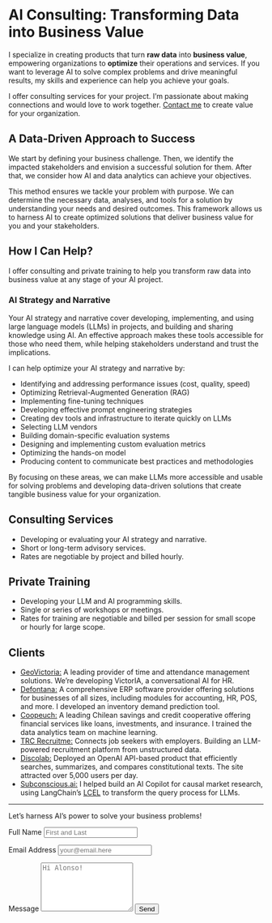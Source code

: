 # AI Consulting: Transforming Data into Business Value

I specialize in creating products that turn **raw data** into **business value**, empowering organizations to **optimize** their operations and services. If you want to leverage AI to solve complex problems and drive meaningful results, my skills and experience can help you achieve your goals.

I offer consulting services for your project. I'm passionate about making connections and would love to work together. [Contact me](/contact.qmd) to create value for your organization.

## A Data-Driven Approach to Success

We start by defining your business challenge. Then, we identify the impacted stakeholders and envision a successful solution for them. After that, we consider how AI and data analytics can achieve your objectives.

This method ensures we tackle your problem with purpose. We can determine the necessary data, analyses, and tools for a solution by understanding your needs and desired outcomes. This framework allows us to harness AI to create optimized solutions that deliver business value for you and your stakeholders.

## How I Can Help?

I offer consulting and private training to help you transform raw data into business value at any stage of your AI project.

### AI Strategy and Narrative

Your AI strategy and narrative cover developing, implementing, and using large language models (LLMs) in projects, and building and sharing knowledge using AI. An effective approach makes these tools accessible for those who need them, while helping stakeholders understand and trust the implications.

I can help optimize your AI strategy and narrative by:

- Identifying and addressing performance issues (cost, quality, speed)
- Optimizing Retrieval-Augmented Generation (RAG)
- Implementing fine-tuning techniques
- Developing effective prompt engineering strategies
- Creating dev tools and infrastructure to iterate quickly on LLMs
- Selecting LLM vendors
- Building domain-specific evaluation systems
- Designing and implementing custom evaluation metrics
- Optimizing the hands-on model
- Producing content to communicate best practices and methodologies

By focusing on these areas, we can make LLMs more accessible and usable for solving problems and developing data-driven solutions that create tangible business value for your organization.

## Consulting Services

- Developing or evaluating your AI strategy and narrative.
- Short or long-term advisory services.
- Rates are negotiable by project and billed hourly.

## Private Training

- Developing your LLM and AI programming skills.
- Single or series of workshops or meetings.
- Rates for training are negotiable and billed per session for small scope or hourly for large scope.

## Clients

- [GeoVictoria:](https://www.geovictoria.com) A leading provider of time and attendance management solutions. We’re developing VictorIA, a conversational AI for HR.
- [Defontana:](https://www.defontana.com) A comprehensive ERP software provider offering solutions for businesses of all sizes, including modules for accounting, HR, POS, and more. I developed an inventory demand prediction tool.
- [Coopeuch:](https://www.coopeuch.cl/) A leading Chilean savings and credit cooperative offering financial services like loans, investments, and insurance. I trained the data analytics team on machine learning.
- [TRC Recruitme:](https://trcrecruitme.com/) Connects job seekers with employers. Building an LLM-powered recruitment platform from unstructured data.
- [Discolab:](https://www.discolab.cl) Deployed an OpenAI API-based product that efficiently searches, summarizes, and compares constitutional texts. The site attracted over 5,000 users per day.
- [Subconscious.ai:](https://www.subconscious.ai/)  I helped build an AI Copilot for causal market research,  using LangChain's [LCEL](https://python.langchain.com/docs/expression_language/) to transform the query process for LLMs.

---

Let's harness AI's power to solve your business problems!

<form action="https://formspree.io/f/mjkbkbkn" method="POST" accept-charset="utf-8">


<label for="full-name">Full Name</label>
<input type="text" name="name" id="full-name" class="form-control" placeholder="First and Last" required>

<label for="email-address">Email Address</label>
<input type="email" name="_replyto" id="email-address" class="form-control" placeholder="your@email.here" required>

<label for="message">Message</label>
  <textarea rows="6" name="message" id="message" class="form-control" placeholder="Hi Alonso!" required></textarea>

<button type="submit" class="btn btn-primary mt-4">Send</button>
</form>